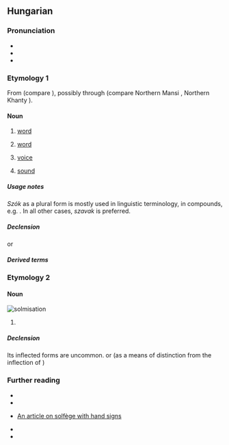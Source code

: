 {{also|sző}}
==Hungarian==

===Pronunciation===
* {{hu-IPA}}
* {{audio|hu|Hu-szó.ogg|Audio}}
* {{rhymes|hu|soː|s=1}}

===Etymology 1===
From {{der|hu|trk|-}} (compare {{cog|tr|sav}}), possibly through {{inh|hu|urj-ugr-pro|*sawɜ}} (compare Northern Mansi {{m|mns|сов}}, Northern Khanty {{m|kca|сӑв}}).

====Noun====
{{hu-noun|pl=szavak|alt=szók}}

# {{lb|hu|linguistics}} [[word]] {{gloss|smallest unit of language which has a particular meaning}}
# [[word]] {{gloss|promise; oath or guarantee}}
#: {{uxi|hu|Sosem szegjük meg a '''szavunkat'''.|We never break our '''word'''.}}
# [[voice]] {{gloss|an expressed opinion, choice, will, desire, or wish; the right or ability to make such expression or to have it considered}}
#: {{uxi|hu|[[Népszava|Nép'''szava''']]|The '''Voice''' of People|q=title of a newspaper}}
# {{lb|hu|chiefly as a second element in compounds}} [[sound]]
#: {{uxi|hu|muzsika'''szó'''|'''sound''' of music}}
#: {{uxi|hu|orgona'''szó'''|the '''sound''' of the organ [the instrument]}}
#: {{uxi|hu|fütty'''szó'''|'''sound''' of whistle}}

=====Usage notes=====
''Szók'' as a plural form is mostly used in linguistic terminology, in compounds, e.g. {{m|hu|kötőszók}}. In all other cases, ''szavak'' is preferred.

=====Declension=====
{{hu-infl-nom|szava|o|-|stem2=szó}}{{hu-pos-atok|szav||ai}}
or
{{hu-infl-nom|szó|o}}{{hu-pos-tok|szó}}

=====Derived terms=====
{{col4|hu
|álszó
|szavas
|szóbeli
|szócska
|szól
|szónok
|szótlan
}}
{{der4|hu|title=Compound words with this term at the beginning
|szóaktiválás
|szóalak
|szóalakzat
|szóalkotás
|szóállomány
|szóanyag
|szóáradat
|szóasszociáció
|szóbeszéd
|szóbokor
|szóbőség
|szóbuborék
|szócikk
|szócsalád
|szócsata
|szócsavarás
|szócséplés
|szócsoport
|szócső
|szódíj
|szóegyenlet
|szóegység
|szóelem
|[[szóelemzés]], [[szóelemző]]
|[[szóellenőrzés]], [[szóellenőrző]]
|szóelőfordulás
|szóelvonás
|szófaj
|szófecsérlés
|[[szófejtés]], [[szófejtő]]
|szófelismerés
|szóficam
|[[szófogadás]], [[szófogadatlan]], [[szófogadó]]
|szófordulat
|szófosás
|szófoszlány
|szóföldrajz
|szófukar
|szófűzés
|szógyök
|szógyökér
|szógyűjtemény
|szóhagyomány
|szóhalmaz
|szóhalmozás
|szóhangsúly
|szóhangulat
|szóhangzás
|szóharc
|szóhasadás
|szóhasználat
|szóhatár
|szóírás
|szóismétlés
|szójárás
|szójáték
|szójegyzék
|szójelentés
|szókapcsolat
|szókép
|szóképzés
|szóképző
|szókeresés
|szókészlet
|szókezdő
|[[szókimondás]], [[szókimondó]]
|szókincs
|szókölcsönzés
|szóköz
|szólánc
|szómágia
|szómagyarázat
|szómegvonás
|szómondat
|szómutató
|szóosztály
|szóösszerántás
|szóösszetétel
|szóösszevonás
|szóözön
|szópár
|szópárbaj
|szóragozás
|szórejtvény
|szórekord
|szórend
|szórész
|[[szórövidítés]], [[szórövidülés]]
|szósor
|szószaporítás
|szószátyár
|szószedet
|[[szószegés]], [[szószegő]]
|szószék
|szószemantika
|szószerkezet
|szószóló
|szótag
|szótan
|[[szótanítás]], [[szótanulás]]
|szótár
|szóteremtés
|szótévesztés
|szótő
|szótöbbség
|szótöredék
|szótörténet
|szóválasztás
|szóváltás
|szóváltozat
|szóvédjegy
|szóvég
|szóvegyülés
|szóvicc
|szóvirág
|szóvivő
}}
{{col4|hu|title=Compound words with this term at the end―in the literal, linguistic sense
|alapszó
|argószó
|betűszó
|birtokszó
|búcsúszó
|címszó
|divatszó
|elöljárószó
|fogalomszó
|fokozószó
|formaszó
|[[gyökérszó]], [[gyökszó]]
|határozószó
|[[ikerszó]] → [[álikerszó]]
|indulatszó
|jelszó
|jövevényszó
|kérdőszó
|kölcsönszó
|köszönőszó
|kötőszó
|közszó
|kulcsszó
|mesterségszó
|módosítószó
|mondatszó
|mozaikszó
|mutatószó
|műszó
|[[névszó]] → [[igenévszó]]
|parancsszó
|példaszó
|őrszó
|segédszó
|simulószó
|szakszó
|származékszó
|szitokszó
|tagadószó
|tájszó
|tiltószó
|töltelékszó
|tőszó
|tükörszó
|utalószó
|vándorszó
|varázsszó
|vezényszó
|vezérszó
|végszó
|viszonyszó
|zokszó
}}
{{col4|hu|title=Compound words with this term at the end―sounds and voices
|ágyúszó
|dobszó
|dudaszó
|énekszó
|furulyaszó
|fuvolaszó
|füttyszó
|harangszó
|harsonaszó
|hegedűszó
|kakasszó
|kakukkszó
|kürtszó
|muzsikaszó
|nótaszó
|orgonaszó
|pacsirtaszó
|sípszó
|trombitaszó
|zeneszó
|zongoraszó
}}
{{col4|hu|title=Compound words with this term at the end―other senses|sort=n <!-- for some reason, "élőszó" is moved before "előszó", which is wrong -->
|becsszó
|becsületszó
|előszó
|élőszó
|jajszó
|pipaszó
|szí-szó
|utószó
|[[zárszó]], [[zárószó]]
}}
{{col3|hu|title=Expressions
|állja a szavát
|a számból vetted ki a szót
|szavát adja
|száz szónak is egy a vége
|szóba hoz
|szóba jön
|szóra sem érdemes
|szóról szóra
|szó szerint
|szótári szó
|szót fogad
}}

===Etymology 2===
{{rfe|hu}}

====Noun====
[[Image:Szolmizáció.JPG|thumb|solmisation]]
{{hu-noun|k}}

# {{senseid|hu|solfege-5}} {{l|en|sol|id=solfege}} {{gloss|a syllable used in [[solfège]] to represent the fifth note of a major scale}}
#: {{cot|hu|dó|ré|mi#Hungarian: solfege-3|fá|lá|ti#Hungarian: solfege-7}}

=====Declension=====
Its inflected forms are uncommon.
{{hu-infl-nom|szó|o|esm_sg=y}}{{hu-pos-tok|szó}}
or (as a means of distinction from the inflection of {{m|hu||szó|word}})
{{hu-infl-nom|szó-|o|esm_sg=y}}{{hu-pos-tok|szó-}}<!-- esm_sg: "ezt a hangot nem fogadom el szó(-)ul"-->

===Further reading===
* {{R:ErtSz|1|word}}
* {{R:ErtSz|2|[music] sol}}
* {{q|Hungarian}} [https://web.archive.org/web/20160324012424/http://cotcot.hu/cikk/2008/07/01/mi-ez-szolmizacio An article on solfège with hand signs]
* {{R:HES}}
* {{R:Bizonfy HE 1886|aop=404}}

{{cln|hu|two-letter words|terms with multiple lemma etymologies|terms with multiple noun etymologies}}
{{topics|hu|Grammar|Music}}